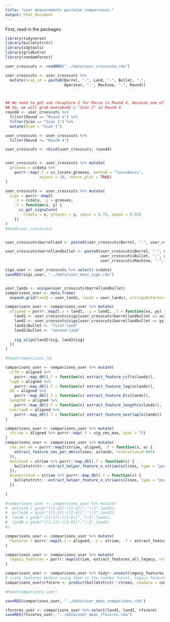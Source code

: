 ```yaml
---
title: "user measurements pairwise comparisons."
output: html_document
---
```



First, read in the packages.  

```r
library(tidyverse)
library(bulletxtrctr)
library(x3ptools)
library(gridExtra)
library(randomForest)
```


```r
user_crosscuts <- readRDS("../data/user_crosscuts.rda")

user_crosscuts <- user_crosscuts %>% 
  mutate(scan_id = paste0(Barrel, "-", Land, "-", Bullet, "-", 
                          Operator, "-", Machine, "-", Round))



## We need to get use recapture 2 for Marco in Round 4, because one of the "Scan 1" files is missing.  
## So, we will grab everybody's "Scan 2" in Round 4.  
round4 <- user_crosscuts %>% 
  filter(Round == "Round 4") %>%
  filter(Scan == "Scan 2") %>%
  mutate(Scan = "Scan 1")

user_crosscuts <- user_crosscuts %>% 
  filter(Round != "Round 4")

user_crosscuts <- rbind(user_crosscuts, round4)


user_crosscuts <- user_crosscuts %>% mutate(
  grooves = ccdata %>% 
    purrr::map(.f = cc_locate_grooves, method = "lassobasic", 
               adjust = 10, return_plot = TRUE)
)
```



```r
user_crosscuts <- user_crosscuts %>% mutate(
  sigs = purrr::map2(
    .x = ccdata, .y = grooves, 
    .f = function(x, y) {
      cc_get_signature(
        ccdata = x, grooves = y, span1 = 0.75, span2 = 0.03)
    })
)
#head(user_crosscuts)


user_crosscuts$barrelland <- paste0(user_crosscuts$Barrel, "-", user_crosscuts$Land)

user_crosscuts$barrellandbullet <- paste0(user_crosscuts$Barrel, "-", user_crosscuts$Land, "-", 
                                          user_crosscuts$Bullet, "-", user_crosscuts$Operator, "-", 
                                          user_crosscuts$Machine, "-", user_crosscuts$Round)

sigs_user <- user_crosscuts %>% select(-ccdata)
saveRDS(sigs_user, "../data/user_meas_sigs.rda")


user_lands <- unique(user_crosscuts$barrellandbullet)
comparisons_user <- data.frame(
  expand.grid(land1 = user_lands, land2 = user_lands), stringsAsFactors = FALSE)

comparisons_user <- comparisons_user %>% mutate(
  aligned = purrr::map2(.x = land1, .y = land2, .f = function(xx, yy) {
    land1 <- user_crosscuts$sigs[user_crosscuts$barrellandbullet == xx][[1]]
    land2 <- user_crosscuts$sigs[user_crosscuts$barrellandbullet == yy][[1]]
    land1$bullet <- "first-land"
    land2$bullet <- "second-land"
    
    sig_align(land1$sig, land2$sig)
  })
)

#head(comparisons_lb)

comparisons_user <- comparisons_user %>% mutate(
  ccf0 = aligned %>% 
    purrr::map_dbl(.f = function(x) extract_feature_ccf(x$lands)),
  lag0 = aligned %>% 
    purrr::map_dbl(.f = function(x) extract_feature_lag(x$lands)),
  D0 = aligned %>% 
    purrr::map_dbl(.f = function(x) extract_feature_D(x$lands)),
  length0 = aligned %>% 
    purrr::map_dbl(.f = function(x) extract_feature_length(x$lands)),
  overlap0 = aligned %>% 
    purrr::map_dbl(.f = function(x) extract_feature_overlap(x$lands))
)

comparisons_user <- comparisons_user %>% mutate(
  striae = aligned %>% purrr::map(.f = sig_cms_max, span = 75) 
)
comparisons_user <- comparisons_user %>% mutate(
  cms_per_mm = purrr::map2(striae, aligned, .f = function(s, a) {
    extract_feature_cms_per_mm(s$lines, a$lands, resolution=0.645)
  }),
  matches0 = striae %>% purrr::map_dbl(.f = function(s) {
    bulletxtrctr:::extract_helper_feature_n_striae(s$lines, type = "peak", match = TRUE)
  }),
  mismatches0 = striae %>% purrr::map_dbl(.f = function(s) {
    bulletxtrctr:::extract_helper_feature_n_striae(s$lines, type = "peak", match = FALSE)
  })
  
)

#comparisons_user <- comparisons_user %>% mutate(
#  bulletA = gsub("([1-2])-([1-6])","\\1",land1),
#  bulletB = gsub("([1-2])-([1-6])","\\1",land2),
#  landA = gsub("([1-2])-([1-6])","\\2",land1),
#  landB = gsub("([1-2])-([1-6])","\\2",land2)
#)

comparisons_user <- comparisons_user %>% mutate(
  features = purrr::map2(.x = aligned, .y = striae, .f = extract_features_all, resolution = 0.645)
)

comparisons_user <- comparisons_user %>% mutate(
  legacy_features = purrr::map(striae, extract_features_all_legacy, resolution = 0.645)
)

comparisons_user <- comparisons_user %>% tidyr::unnest(legacy_features) 
# scale features before using them in the random forest, legacy features can be used out of the box
comparisons_user$rfscore <- predict(bulletxtrctr::rtrees, newdata = comparisons_user, type = "prob")[,2]

#head(comparisons_user)

saveRDS(comparisons_user, "../data/user_meas_comparisons.rda")

rfscores_user <- comparisons_user %>% select(land1, land2, rfscore)
saveRDS(rfscores_user, "../data/user_meas_rfscores.rda")


```